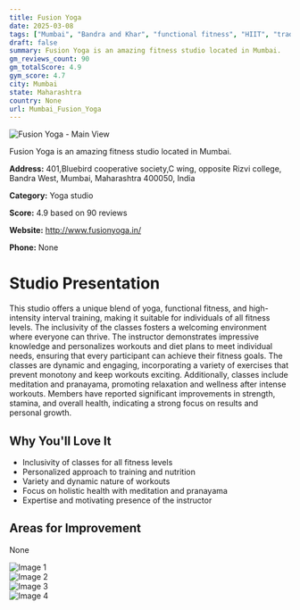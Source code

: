 ```yaml
---
title: Fusion Yoga
date: 2025-03-08
tags: ["Mumbai", "Bandra and Khar", "functional fitness", "HIIT", "traditional yoga", "supportive atmosphere", "personalized training", "Mumbai"]  
draft: false
summary: Fusion Yoga is an amazing fitness studio located in Mumbai.
gm_reviews_count: 90
gm_totalScore: 4.9
gym_score: 4.7
city: Mumbai
state: Maharashtra
country: None
url: Mumbai_Fusion_Yoga
---
```


<div className="aspect-[16/9] relative my-8">
  <img 
    src="https://lh5.googleusercontent.com/p/AF1QipNrVNGkOocWM4nhlfJ6BIqYxzoQXCYZo6M6_d8G=w1920-h1080-k-no"
    alt="Fusion Yoga - Main View"
    className="object-cover absolute inset-0 w-full h-full rounded-lg"
  />
</div>

Fusion Yoga is an amazing fitness studio located in Mumbai.

**Address:** 401,Bluebird cooperative society,C wing, opposite Rizvi college, Bandra West, Mumbai, Maharashtra 400050, India

**Category:** Yoga studio

**Score:** 4.9 based on 90 reviews

**Website:** http://www.fusionyoga.in/

**Phone:** None

# Studio Presentation

This studio offers a unique blend of yoga, functional fitness, and high-intensity interval training, making it suitable for individuals of all fitness levels. The inclusivity of the classes fosters a welcoming environment where everyone can thrive. The instructor demonstrates impressive knowledge and personalizes workouts and diet plans to meet individual needs, ensuring that every participant can achieve their fitness goals. The classes are dynamic and engaging, incorporating a variety of exercises that prevent monotony and keep workouts exciting. Additionally, classes include meditation and pranayama, promoting relaxation and wellness after intense workouts. Members have reported significant improvements in strength, stamina, and overall health, indicating a strong focus on results and personal growth.

## Why You'll Love It

- Inclusivity of classes for all fitness levels
- Personalized approach to training and nutrition
- Variety and dynamic nature of workouts
- Focus on holistic health with meditation and pranayama
- Expertise and motivating presence of the instructor

## Areas for Improvement

None

<div className="grid grid-cols-1 xl:grid-cols-2 gap-4 my-8">
<div className="aspect-[4/3] relative"><img src="https://lh3.googleusercontent.com/p/AF1QipNCD6lfpD8WEdj5XGM-K1mZBWqPIClEpgv76MhK=w1920-h1080-k-no" alt="Image 1" className="object-cover absolute inset-0 w-full h-full rounded-lg" /></div>
<div className="aspect-[4/3] relative"><img src="https://lh5.googleusercontent.com/p/AF1QipMQKBF_M873QGAcKknbexb2jy-R6XFQhWc77UA7=w1920-h1080-k-no" alt="Image 2" className="object-cover absolute inset-0 w-full h-full rounded-lg" /></div>
<div className="aspect-[4/3] relative"><img src="https://lh5.googleusercontent.com/p/AF1QipPQSCAm9vU0zdF6_98cjvZ5hKDhbneScqtJMVdb=w1920-h1080-k-no" alt="Image 3" className="object-cover absolute inset-0 w-full h-full rounded-lg" /></div>
<div className="aspect-[4/3] relative"><img src="https://lh5.googleusercontent.com/p/AF1QipPO24Sus_R5vKDwoqkN63AykYRJ39Ez6M9ZZ9uN=w1920-h1080-k-no" alt="Image 4" className="object-cover absolute inset-0 w-full h-full rounded-lg" /></div>
</div>